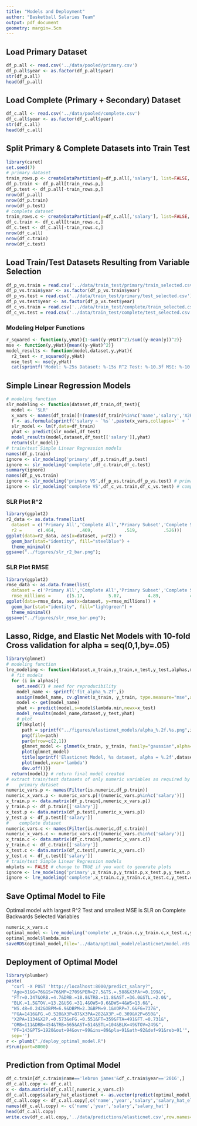 ```yaml
---
title: "Models and Deployment"
author: "Basketball Salaries Team"
output: pdf_document
geometry: margin=.5cm
---
```


## Load Primary Dataset
```r
df_p.all <- read.csv('../data/pooled/primary.csv')
df_p.all$year <- as.factor(df_p.all$year)
str(df_p.all)
head(df_p.all)
```

## Load Complete (Primary + Secondary) Dataset
```r
df_c.all <- read.csv('../data/pooled/complete.csv')
df_c.all$year <- as.factor(df_c.all$year)
str(df_c.all)
head(df_c.all)
```

## Split Primary & Complete Datasets into Train Test
```r
library(caret)
set.seed(7)
# primary dataset
train_rows.p <- createDataPartition(y=df_p.all[,'salary'], list=FALSE, p=.8)
df_p.train <- df_p.all[train_rows.p,]
df_p.test <- df_p.all[-train_rows.p,]
nrow(df_p.all)
nrow(df_p.train)
nrow(df_p.test)
# complete dataset
train_rows.c <- createDataPartition(y=df_c.all[,'salary'], list=FALSE, p=.8)
df_c.train <- df_c.all[train_rows.c,]
df_c.test <- df_c.all[-train_rows.c,]
nrow(df_c.all)
nrow(df_c.train)
nrow(df_c.test)
```

## Load Train/Test Datasets Resulting from Variable Selection
```r
df_p_vs.train = read.csv('../data/train_test/primary/train_selected.csv')
df_p_vs.train$year <- as.factor(df_p_vs.train$year)
df_p_vs.test = read.csv('../data/train_test/primary/test_selected.csv')
df_p_vs.test$year <- as.factor(df_p_vs.test$year)
df_c_vs.train = read.csv('../data/train_test/complete/train_selected.csv')
df_c_vs.test = read.csv('../data/train_test/complete/test_selected.csv')
```

### Modeling Helper Functions
```r
r_squared <- function(y,yHat){1-sum((y-yHat)^2)/sum((y-mean(y))^2)}
mse <- function(y,yHat){mean((y-yHat)^2)}
model_results <- function(model,dataset,y,yHat){
  r2_test <- r_squared(y,yHat)
  mse_test <- mse(y,yHat)
  cat(sprintf('Model: %-25s Dataset: %-15s R^2 Test: %-10.3f MSE: %-10.3e\n',model,dataset,r2_test,mse_test))}
```

## Simple Linear Regression Models
```r
# modeling function
slr_modeling <- function(dataset,df_train,df_test){
  model <- 'SLR'
  x_vars <- names(df_train)[!(names(df_train)%in%c('name','salary','X2P','X2PA','TRB','PTS'))]
  f <- as.formula(sprintf('salary ~ `%s`',paste(x_vars,collapse='` + `')))
  slr_model <- lm(f,data=df_train)
  yhat <- predict(slr_model,df_test)
  model_results(model,dataset,df_test[['salary']],yhat)
  return(slr_model)}
# train/test Simple Linear Regression models
names(df_p.train)
ignore <- slr_modeling('primary',df_p.train,df_p.test)
ignore <- slr_modeling('complete',df_c.train,df_c.test)
summary(ignore)
names(df_p_vs.train)
ignore <- slr_modeling('primary VS',df_p_vs.train,df_p_vs.test) # primary variable subset
ignore <- slr_modeling('complete VS',df_c_vs.train,df_c_vs.test) # complete variable subset
```

### SLR Plot R^2
```r
library(ggplot2)
r2_data <- as.data.frame(list(
  dataset = c('Primary All','Complete All','Primary Subset','Complete Subset'),
  r2 =      c(.464,         .469,            .519,          .526)))
ggplot(data=r2_data, aes(x=dataset, y=r2)) + 
  geom_bar(stat="identity", fill="steelblue") +
  theme_minimal()
ggsave("../figures/slr_r2_bar.png");
```

### SLR Plot RMSE
```r
library(ggplot2)
rmse_data <- as.data.frame(list(
  dataset = c('Primary All','Complete All','Primary Subset','Complete Subset'),
  rmse_millions =      c(5.17,         5.07,          4.89,           4.85)))
ggplot(data=rmse_data, aes(x=dataset, y=rmse_millions)) + 
  geom_bar(stat="identity", fill="lightgreen") +
  theme_minimal()
ggsave("../figures/slr_rmse_bar.png");
```

## Lasso, Ridge, and Elastic Net Models with 10-fold Cross validation for alpha = seq(0,1,by=.05)
```r
library(glmnet)
# modeling function
lre_modeling <- function(dataset,x_train,y_train,x_test,y_test,alphas,mkplot){
  # fit models
  for (i in alphas){
    set.seed(7) # seed for reproducibility
    model_name <- sprintf('fit_alpha_%.2f',i)
    assign(model_name, cv.glmnet(x_train, y_train, type.measure="mse",alpha=i,family="gaussian"))
    model <- get(model_name)
    yhat <- predict(model,s=model$lambda.min,newx=x_test)
    model_results(model_name,dataset,y_test,yhat)
    # plot
    if(mkplot){
      path = sprintf("../figures/elasticnet_models/alpha_%.2f.%s.png",i,dataset)
      png(file=path)
      par(mfrow=c(2,1))
      glmnet_model <- glmnet(x_train, y_train, family="gaussian",alpha=i)
      plot(glmnet_model)
      title(sprintf('Elasticnet Model, %s dataset, alpha = %.2f',dataset,i),line=3)
      plot(model,xvar='lambda')      
      dev.off()}}
  return(model)} # return final model created
# extract train/test datasets of only numeric variables as required by glmnet models
#    primary dataset
numeric_vars.p <- names(Filter(is.numeric,df_p.train))
numeric_x_vars.p <- numeric_vars.p[!(numeric_vars.p%in%c('salary'))]
x_train.p <- data.matrix(df_p.train[,numeric_x_vars.p])
y_train.p <- df_p.train[['salary']]
x_test.p <- data.matrix(df_p.test[,numeric_x_vars.p])
y_test.p <- df_p.test[['salary']]
#    complete dataset
numeric_vars.c <- names(Filter(is.numeric,df_c.train))
numeric_x_vars.c <- numeric_vars.c[!(numeric_vars.c%in%c('salary'))]
x_train.c <- data.matrix(df_c.train[,numeric_x_vars.c])
y_train.c <- df_c.train[['salary']]
x_test.c <- data.matrix(df_c.test[,numeric_x_vars.c])
y_test.c <- df_c.test[['salary']]
# train/test Simple Linear Regression models
mkplots <- FALSE # change to TRUE if you want to generate plots
ignore <- lre_modeling('primary',x_train.p,y_train.p,x_test.p,y_test.p,seq(0,1,by=.05),mkplots)
ignore <- lre_modeling('complete',x_train.c,y_train.c,x_test.c,y_test.c,seq(0,1,by=.05),mkplots)
```

## Save Optimal Model to File
Optimal model with largest R^2 Test and smallest MSE is SLR on Complete Backwards Selected Variables
```r
numeric_x_vars.c
optimal_model <- lre_modeling('complete',x_train.c,y_train.c,x_test.c,y_test.c,c(0),mkplots)
optimal_model$lambda.min
saveRDS(optimal_model,file='../data/optimal_model/elasticnet/model.rds')
```

## Deployment of Optimal Model
```r
library(plumber)
paste(
  "curl -X POST 'http://localhost:8000/predict_salary?",
  "Age=31&G=76&GS=76&MP=2709&PER=27.5&TS.=.588&X3PAr=0.199&",
  "FTr=0.347&ORB.=4.7&DRB.=18.8&TRB.=11.8&AST.=36.0&STL.=2.0&",
  "BLK.=1.5&TOV.=13.2&USG.=31.4&OWS=9.6&DWS=4&WS=13.6&",
  "WS.48=0.242&OBPM=6.9&DBPM=2.3&BPM=9.1&VORP=7.6&FG=737&",
  "FGA=1416&FG.=0.520&X3P=87&X3PA=282&X3P.=0.309&X2P=650&",
  "X2PA=1134&X2P.=0.573&eFG.=0.551&FT=359&FTA=491&FT.=0.731&",
  "ORB=111&DRB=454&TRB=565&AST=514&STL=104&BLK=49&TOV=249&",
  "PF=143&PTS=1920&out=94&ovr=99&ins=89&pla=91&ath=92&def=91&reb=91'",
  sep='')
r <- plumb("./deploy_optimal_model.R")
r$run(port=8000)
```

## Prediction from Optimal Model
```r
df_c.train[df_c.train$name=='lebron james'&df_c.train$year=='2016',]
df_c.all.copy <- df_c.all
x <- data.matrix(df_c.all[,numeric_x_vars.c])
df_c.all.copy$salary_hat_elasticnet <- as.vector(predict(optimal_model,s=optimal_model$lambda.min,newx=x))
df_c.all.copy <- df_c.all.copy[,c('name','year','salary','salary_hat_elasticnet')]
names(df_c.all.copy) <- c('name','year','salary','salary_hat')
head(df_c.all.copy)
write.csv(df_c.all.copy,'../data/predictions/elasticnet.csv',row.names=F)
```

